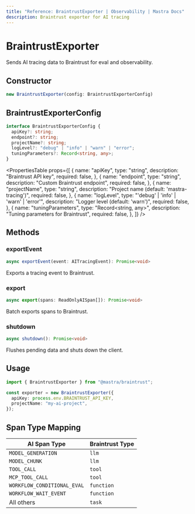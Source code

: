 ```yaml
---
title: "Reference: BraintrustExporter | Observability | Mastra Docs"
description: Braintrust exporter for AI tracing
---
```



# BraintrustExporter

Sends AI tracing data to Braintrust for eval and observability.

## Constructor

```typescript
new BraintrustExporter(config: BraintrustExporterConfig)
```

## BraintrustExporterConfig

```typescript
interface BraintrustExporterConfig {
  apiKey?: string;
  endpoint?: string;
  projectName?: string;
  logLevel?: "debug" | "info" | "warn" | "error";
  tuningParameters?: Record<string, any>;
}
```

<PropertiesTable
  props={[
    {
      name: "apiKey",
      type: "string",
      description: "Braintrust API key",
      required: false,
    },
    {
      name: "endpoint",
      type: "string",
      description: "Custom Braintrust endpoint",
      required: false,
    },
    {
      name: "projectName",
      type: "string",
      description: "Project name (default: 'mastra-tracing')",
      required: false,
    },
    {
      name: "logLevel",
      type: "'debug' | 'info' | 'warn' | 'error'",
      description: "Logger level (default: 'warn')",
      required: false,
    },
    {
      name: "tuningParameters",
      type: "Record<string, any>",
      description: "Tuning parameters for Braintrust",
      required: false,
    },
  ]}
/>

## Methods

### exportEvent

```typescript
async exportEvent(event: AITracingEvent): Promise<void>
```

Exports a tracing event to Braintrust.

### export

```typescript
async export(spans: ReadOnlyAISpan[]): Promise<void>
```

Batch exports spans to Braintrust.

### shutdown

```typescript
async shutdown(): Promise<void>
```

Flushes pending data and shuts down the client.

## Usage

```typescript
import { BraintrustExporter } from "@mastra/braintrust";

const exporter = new BraintrustExporter({
  apiKey: process.env.BRAINTRUST_API_KEY,
  projectName: "my-ai-project",
});
```

## Span Type Mapping

| AI Span Type                | Braintrust Type |
| --------------------------- | --------------- |
| `MODEL_GENERATION`          | `llm`           |
| `MODEL_CHUNK`               | `llm`           |
| `TOOL_CALL`                 | `tool`          |
| `MCP_TOOL_CALL`             | `tool`          |
| `WORKFLOW_CONDITIONAL_EVAL` | `function`      |
| `WORKFLOW_WAIT_EVENT`       | `function`      |
| All others                  | `task`          |
